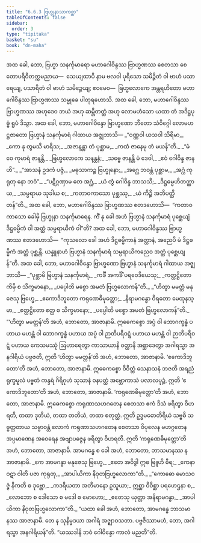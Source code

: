 ```yaml
---
title: "6.6.3 ဗြဟ္မုနာသာကစ္ဆာ"
tableOfContents: false
sidebar:
  order: 3
type: "tipitaka"
basket: "su"
book: "dn-maha"
---
```



<DynamicBreadcrumb />

<Division number="318" book="dn-maha" e="ch" v="7" p="193">

<Paragraph number="702" book="dn-maha">
အထ ခေါ, ဘော, ဗြဟ္မာ သနင်္ကုမာရော မဟာဂေါဝိန္ဒဿ ဗြာဟ္မဏဿ စေတသာ စေတောပရိဝိတက္ကမညာယ—  သေယျထာပိ နာမ ဗလဝါ ပုရိသော သမိဉ္ဇိတံ ဝါ ဗာဟံ ပသာရေယျ, ပသာရိတံ ဝါ ဗာဟံ သမိဉ္ဇေယျ; ဧဝမေဝ—  ဗြဟ္မလောကေ အန္တရဟိတော မဟာဂေါဝိန္ဒဿ ဗြာဟ္မဏဿ သမ္မုခေ ပါတုရဟောသိ. အထ ခေါ, ဘော, မဟာဂေါဝိန္ဒဿ ဗြာဟ္မဏဿ အဟုဒေဝ ဘယံ အဟု ဆမ္ဘိတတ္တံ အဟု လောမဟံသော ယထာ တံ အဒိဋ္ဌပုဗ္ဗံ ရူပံ ဒိသွာ. အထ ခေါ, ဘော, မဟာဂေါဝိန္ဒော ဗြာဟ္မဏော ဘီတော သံဝိဂ္ဂေါ လောမဟဋ္ဌဇာတော ဗြဟ္မာနံ သနင်္ကုမာရံ ဂါထာယ အဇ္ဈဘာသိ—
</Paragraph>

<Paragraph number="703" type="verses" book="dn-maha">
_“ဝဏ္ဏဝါ ယသဝါ သိရိမာ,_  
_ကော နု တွမသိ မာရိသ;_  
_အဇာနန္တာ တံ ပုစ္ဆာမ,_  
_ကထံ ဇာနေမု တံ မယန်”တိ._  

</Paragraph>

<Paragraph number="704" type="verses" book="dn-maha">
_“မံ ဝေ ကုမာရံ ဇာနန္တိ,_  
_ဗြဟ္မလောကေ သနန္တနံ;_  
_သဗ္ဗေ ဇာနန္တိ မံ ဒေဝါ,_  
_ဧဝံ ဂေါဝိန္ဒ ဇာနဟိ”._  

</Paragraph>

<Paragraph number="705" type="verses" book="dn-maha">
_“အာသနံ ဥဒကံ ပဇ္ဇံ,_  
_မဓုသာကဉ္စ ဗြဟ္မုနော;_  
_အဂ္ဃေ ဘဝန္တံ ပုစ္ဆာမ,_  
_အဂ္ဃံ ကုရုတု နော ဘဝံ”._  

</Paragraph>

<Paragraph number="706" type="verses" book="dn-maha">
_“ပဋိဂ္ဂဏှာမ တေ အဂ္ဃံ,_  
_ယံ တွံ ဂေါဝိန္ဒ ဘာသသိ;_  
_ဒိဋ္ဌဓမ္မဟိတတ္ထာယ,_  
_သမ္ပရာယ သုခါယ စ;_  
_ကတာဝကာသော ပုစ္ဆဿု,_  
_ယံ ကိဉ္စိ အဘိပတ္ထိတန်”တိ._  

</Paragraph>

</Division>
<Division number="319" book="dn-maha" e="ch" v="7" p="193">

<Paragraph number="707" book="dn-maha">
အထ ခေါ, ဘော, မဟာဂေါဝိန္ဒဿ ဗြာဟ္မဏဿ ဧတဒဟောသိ—  “ကတာဝကာသော ခေါမှိ ဗြဟ္မုနာ သနင်္ကုမာရေန. ကိံ နု ခေါ အဟံ ဗြဟ္မာနံ သနင်္ကုမာရံ ပုစ္ဆေယျံ ဒိဋ္ဌဓမ္မိကံ ဝါ အတ္ထံ သမ္ပရာယိကံ ဝါ”တိ? အထ ခေါ, ဘော, မဟာဂေါဝိန္ဒဿ ဗြာဟ္မဏဿ ဧတဒဟောသိ—  “ကုသလော ခေါ အဟံ ဒိဋ္ဌဓမ္မိကာနံ အတ္ထာနံ, အညေပိ မံ ဒိဋ္ဌဓမ္မိကံ အတ္ထံ ပုစ္ဆန္တိ. ယန္နူနာဟံ ဗြဟ္မာနံ သနင်္ကုမာရံ သမ္ပရာယိကညေဝ အတ္ထံ ပုစ္ဆေယျန်”တိ. အထ ခေါ, ဘော, မဟာဂေါဝိန္ဒော ဗြာဟ္မဏော ဗြဟ္မာနံ သနင်္ကုမာရံ ဂါထာယ အဇ္ဈဘာသိ—
</Paragraph>

<Paragraph number="708" type="verses" book="dn-maha">
_“ပုစ္ဆာမိ ဗြဟ္မာနံ သနင်္ကုမာရံ,_  
_ကင်္ခီ အကင်္ခိံ ပရဝေဒိယေသု;_  
_ကတ္ထဋ္ဌိတော ကိမှိ စ သိက္ခမာနော,_  
_ပပ္ပေါတိ မစ္စော အမတံ ဗြဟ္မလောကန်”တိ._  

</Paragraph>

<Paragraph number="709" type="verses" book="dn-maha">
_“ဟိတွာ မမတ္တံ မနုဇေသု ဗြဟ္မေ,_  
_ဧကောဒိဘူတော ကရုဏေဓိမုတ္တော;_  
_နိရာမဂန္ဓော ဝိရတော မေထုနသ္မာ,_  
_ဧတ္ထဋ္ဌိတော ဧတ္ထ စ သိက္ခမာနော;_  
_ပပ္ပေါတိ မစ္စော အမတံ ဗြဟ္မလောကန်”တိ._  

</Paragraph>

</Division>
<Division number="320" book="dn-maha" e="ch" v="7" p="194">

<Paragraph number="710" book="dn-maha">
“‘ဟိတွာ မမတ္တန်’တိ အဟံ, ဘောတော, အာဇာနာမိ. ဣဓေကစ္စော အပ္ပံ ဝါ ဘောဂက္ခန္ဓံ ပဟာယ မဟန္တံ ဝါ ဘောဂက္ခန္ဓံ ပဟာယ အပ္ပံ ဝါ ဉာတိပရိဝဋ္ဋံ ပဟာယ မဟန္တံ ဝါ ဉာတိပရိဝဋ္ဋံ ပဟာယ ကေသမဿုံ ဩဟာရေတွာ ကာသာယာနိ ဝတ္ထာနိ အစ္ဆာဒေတွာ အဂါရသ္မာ အနဂါရိယံ ပဗ္ဗဇတိ, ဣတိ ‘ဟိတွာ မမတ္တန်’တိ အဟံ, ဘောတော, အာဇာနာမိ.
</Paragraph>

<Paragraph number="711" book="dn-maha">
‘ဧကောဒိဘူတော’တိ အဟံ, ဘောတော, အာဇာနာမိ. ဣဓေကစ္စော ဝိဝိတ္တံ သေနာသနံ ဘဇတိ အရညံ ရုက္ခမူလံ ပဗ္ဗတံ ကန္ဒရံ ဂိရိဂုဟံ သုသာနံ ဝနပတ္ထံ အဗ္ဘောကာသံ ပလာလပုဉ္ဇံ, ဣတိ ‘ဧကောဒိဘူတော’တိ အဟံ, ဘောတော, အာဇာနာမိ.
</Paragraph>

<Paragraph number="712" book="dn-maha">
‘ကရုဏေဓိမုတ္တော’တိ အဟံ, ဘောတော, အာဇာနာမိ. ဣဓေကစ္စော ကရုဏာသဟဂတေန စေတသာ ဧကံ ဒိသံ ဖရိတွာ ဝိဟရတိ, တထာ ဒုတိယံ, တထာ တတိယံ, တထာ စတုတ္ထံ. ဣတိ ဥဒ္ဓမဓောတိရိယံ သဗ္ဗဓိ သဗ္ဗတ္တတာယ သဗ္ဗာဝန္တံ လောကံ ကရုဏာသဟဂတေန စေတသာ ဝိပုလေန မဟဂ္ဂတေန အပ္ပမာဏေန အဝေရေန အဗျာပဇ္ဇေန ဖရိတွာ ဝိဟရတိ. ဣတိ ‘ကရုဏေဓိမုတ္တော’တိ အဟံ, ဘောတော, အာဇာနာမိ. အာမဂန္ဓေ စ ခေါ အဟံ, ဘောတော, ဘာသမာနဿ န အာဇာနာမိ.
</Paragraph>

<Paragraph number="713" type="verses" book="dn-maha">
_ကေ အာမဂန္ဓာ မနုဇေသု ဗြဟ္မေ,_  
_ဧတေ အဝိဒွါ ဣဓ ဗြူဟိ ဓီရ;_  
_ကေနာဝဋာ ဝါတိ ပဇာ ကုရုတု,_  
_အာပါယိကာ နိဝုတဗြဟ္မလောကာ”တိ._  

</Paragraph>

<Paragraph number="714" type="verses" book="dn-maha">
_“ကောဓော မောသဝဇ္ဇံ နိကတိ စ ဒုဗ္ဘော,_  
_ကဒရိယတာ အတိမာနော ဥသူယာ;_  
ဣစ္ဆာ ဝိဝိစ္ဆာ ပရဟေဌနာ စ,_  
_လောဘော စ ဒေါသော စ မဒေါ စ မောဟော;_  
_ဧတေသု ယုတ္တာ အနိရာမဂန္ဓာ,_  
_အာပါယိကာ နိဝုတဗြဟ္မလောကာ”တိ._  

</Paragraph>

<Paragraph number="715" book="dn-maha">
“ယထာ ခေါ အဟံ, ဘောတော, အာမဂန္ဓေ ဘာသမာနဿ အာဇာနာမိ. တေ န သုနိမ္မဒယာ အဂါရံ အဇ္ဈာဝသတာ. ပဗ္ဗဇိဿာမဟံ, ဘော, အဂါရသ္မာ အနဂါရိယန်”တိ. “ယဿဒါနိ ဘဝံ ဂေါဝိန္ဒော ကာလံ မညတီ”တိ.
</Paragraph>
</Division>